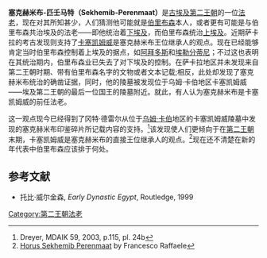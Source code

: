 {{NoteTA|1=伯里布森}}
{{Pharaoh Infobox | 
    Image= CalciteVesselFragmentNameOfSekhemibPerenmmat-BritishMuseum-August21-08.jpg|ImageSize=300|
Caption=刻有塞克赫米布-匹壬马特王名的花瓶碎片，<br />藏于大英博物馆 |
    Horus=塞克赫米布-匹壬马特|
    HorusHiero = <hiero>s-U36-F34  pr:n-mA-t</hiero> |
    Name=塞克赫米布-匹壬马特 | 
    Predecessor= [[伯里布森|伯里布森]]? |
    Successor= [[卡塞凯姆威|卡塞凯姆威]]?|
    Dynasty=[[埃及第二王朝|埃及第二王朝]] |
    Reign=？|
Burial=[[乌姆·卡伯|乌姆·卡伯]]地区|
}}

'''塞克赫米布-匹壬马特（Sekhemib-Perenmaat）'''是[[古埃及|古埃及]][[第二王朝|第二王朝]]的一位[[法老|法老]]，现在对其所知甚少，人们猜测他可能就是[[伯里布森|伯里布森]]本人，或者更有可能是与伯里布森共治埃及的法老——即他统治着[[下埃及|下埃及]]，而伯里布森统治[[上埃及|上埃及]]。近期萨卡拉的考古发现则支持了[[卡塞凯姆威|卡塞凯姆威]]是塞克赫米布王位继承人的观点。现在已经能够肯定当时伯里布森控制着上埃及的据点，如[[阿拜多斯|阿拜多斯]]和[[埃勒分蒂尼|埃勒分蒂尼]]；不过这也表明在其统治期内，伯里布森业已失去了对下埃及的控制。在萨卡拉地区并未发现来自第二王朝时期、带有伯里布森名字的文物或者文本记载;相反，此处却发现了塞克赫米布统治的确凿证据，同时，他的陵墓被发现位于乌姆·卡伯地区卡塞凯姆威——埃及第二王朝的最后一位国王的陵墓附近。就此，有人认为塞克赫米布是卡塞凯姆威的前任法老。

这一观点现今已经得到了冈特·德雷尔从位于[[乌姆·卡伯|乌姆·卡伯]]地区的卡塞凯姆威陵墓中发现的塞克赫米布印鉴碎片所记载内容的支持。<ref>Dreyer, MDAIK 59, 2003, p.115, pl. 24b</ref>该发现使人们更倾向于在[[第二王朝|第二王朝]]末期，卡塞凯姆威是塞克赫米布的直接王位继承人的观点。<ref>[http://xoomer.alice.it/francescoraf/hesyra/Sekhemib.htm Horus Sekhemib Perenmaat] {{Wayback|url=http://xoomer.alice.it/francescoraf/hesyra/Sekhemib.htm |date=20080528024252 }} by Francesco Raffaele</ref>现在还不清楚在新的年代表中伯里布森应该排于何处。

== 参考文献 ==
{{Reflist}}
* 托比·威尔金森, <cite>''Early Dynastic Egypt''</cite>, Routledge, 1999
{{Pharaoh | Prev=[[伯里布森|伯里布森]] | Dynasty=[[埃及第二王朝|第二王朝]] | Next=[[卡塞凯姆威|卡塞凯姆威]]}}
{{Commonscat|Sekhemib-Perenmaat}}
[[Category:第二王朝法老|Category:第二王朝法老]]
{{著名埃及统治者}}
